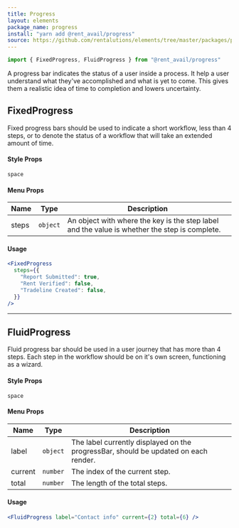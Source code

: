 ```yaml
---
title: Progress
layout: elements
package_name: progress
install: "yarn add @rent_avail/progress"
source: https://github.com/rentalutions/elements/tree/master/packages/progress
---
```


```js
import { FixedProgress, FluidProgress } from "@rent_avail/progress"
```

A progress bar indicates the status of a user inside a process. It help a user understand what they've accomplished and what is yet to come. This gives them a realistic idea of time to completion and lowers uncertainty.

## FixedProgress

Fixed progress bars should be used to indicate a short workflow, less than 4 steps, or to denote the status of a workflow that will take an extended amount of time.

#### Style Props

`space`

#### Menu Props

| Name  | Type     | Description                                                                                   |
| ----- | -------- | --------------------------------------------------------------------------------------------- |
| steps | `object` | An object with where the key is the step label and the value is whether the step is complete. |

#### Usage

```jsx live
<FixedProgress
  steps={{
    "Report Submitted": true,
    "Rent Verified": false,
    "Tradeline Created": false,
  }}
/>
```

---

## FluidProgress

Fluid progress bar should be used in a user journey that has more than 4 steps. Each step in the workflow should be on it's own screen, functioning as a wizard.

#### Style Props

`space`

#### Menu Props

| Name    | Type     | Description                                                                         |
| ------- | -------- | ----------------------------------------------------------------------------------- |
| label   | `object` | The label currently displayed on the progressBar, should be updated on each render. |
| current | `number` | The index of the current step.                                                      |
| total   | `number` | The length of the total steps.                                                      |

#### Usage

```jsx live
<FluidProgress label="Contact info" current={2} total={6} />
```
